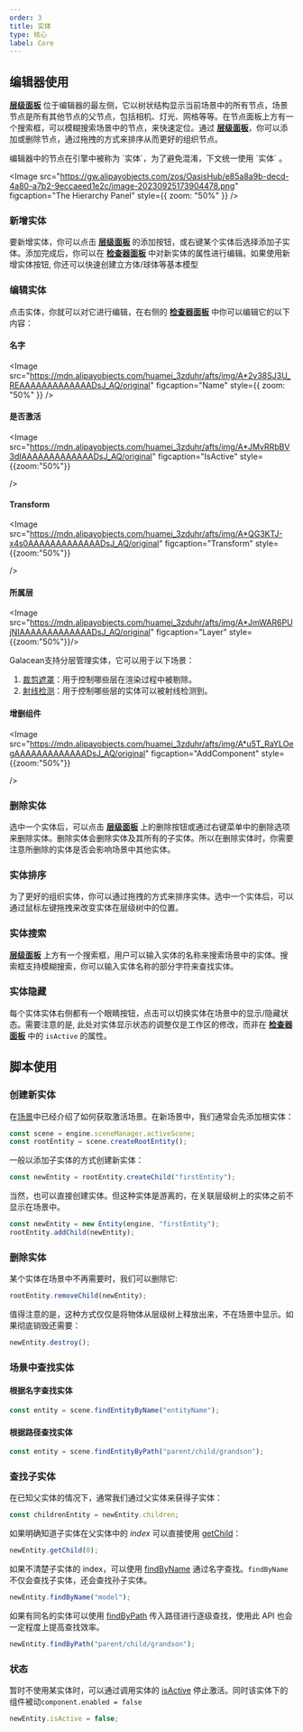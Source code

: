 ```yaml
---
order: 3
title: 实体
type: 核心
label: Core
---
```


## 编辑器使用

**[层级面板](/docs/interface/hierarchy)** 位于编辑器的最左侧，它以树状结构显示当前场景中的所有节点，场景节点是所有其他节点的父节点，包括相机、灯光、网格等等。在节点面板上方有一个搜索框，可以模糊搜索场景中的节点，来快速定位。通过 **[层级面板](/docs/interface/hierarchy)**，你可以添加或删除节点，通过拖拽的方式来排序从而更好的组织节点。

<Callout type="info">
编辑器中的节点在引擎中被称为 `实体`，为了避免混淆，下文统一使用 `实体` 。
</Callout>

<Image
  src="https://gw.alipayobjects.com/zos/OasisHub/e85a8a9b-decd-4a80-a7b2-9eccaeed1e2c/image-20230925173904478.png"
  figcaption="The Hierarchy Panel"
  style={{ zoom: "50%" }}
/>

### 新增实体

要新增实体，你可以点击 **[层级面板](/docs/interface/hierarchy)** 的添加按钮，或右键某个实体后选择添加子实体。添加完成后，你可以在 **[检查器面板](/docs/interface/inspector)** 中对新实体的属性进行编辑。如果使用新增实体按钮, 你还可以快速创建立方体/球体等基本模型

### 编辑实体

点击实体，你就可以对它进行编辑，在右侧的 **[检查器面板](/docs/interface/inspector)** 中你可以编辑它的以下内容：

#### 名字

<Image
  src="https://mdn.alipayobjects.com/huamei_3zduhr/afts/img/A*2v38SJ3U_REAAAAAAAAAAAAADsJ_AQ/original"
  figcaption="Name"
  style={{ zoom: "50%" }}
/>

#### 是否激活

<Image
  src="https://mdn.alipayobjects.com/huamei_3zduhr/afts/img/A*JMvRRbBV3dIAAAAAAAAAAAAADsJ_AQ/original"
  figcaption="IsActive"
    style={{zoom:"50%"}}

/>

#### Transform

<Image
  src="https://mdn.alipayobjects.com/huamei_3zduhr/afts/img/A*QG3KTJ-x4s0AAAAAAAAAAAAADsJ_AQ/original"
  figcaption="Transform"
    style={{zoom:"50%"}}

/>

#### 所属层

<Image
  src="https://mdn.alipayobjects.com/huamei_3zduhr/afts/img/A*JmWAR6PUjNIAAAAAAAAAAAAADsJ_AQ/original"
  figcaption="Layer"
    style={{zoom:"50%"}}/>

Galacean支持分层管理实体，它可以用于以下场景：

1. [裁剪遮罩](/docs/graphics/camera/component/#裁剪遮罩)：用于控制哪些层在渲染过程中被剔除。
2. [射线检测](/docs/physics/manager/#使用射线检测)：用于控制哪些层的实体可以被射线检测到。


#### 增删组件

<Image
  src="https://mdn.alipayobjects.com/huamei_3zduhr/afts/img/A*u5T_RaYLOegAAAAAAAAAAAAADsJ_AQ/original"
  figcaption="AddComponent"
    style={{zoom:"50%"}}

/>

### 删除实体

选中一个实体后，可以点击 **[层级面板](/docs/interface/hierarchy)** 上的删除按钮或通过右键菜单中的删除选项来删除实体。删除实体会删除实体及其所有的子实体。所以在删除实体时，你需要注意所删除的实体是否会影响场景中其他实体。

### 实体排序

为了更好的组织实体，你可以通过拖拽的方式来排序实体。选中一个实体后，可以通过鼠标左键拖拽来改变实体在层级树中的位置。

### 实体搜索

**[层级面板](/docs/interface/hierarchy)** 上方有一个搜索框，用户可以输入实体的名称来搜索场景中的实体。搜索框支持模糊搜索，你可以输入实体名称的部分字符来查找实体。

### 实体隐藏

每个实体实体右侧都有一个眼睛按钮，点击可以切换实体在场景中的显示/隐藏状态。需要注意的是, 此处对实体显示状态的调整仅是工作区的修改，而非在 **[检查器面板](/docs/interface/inspector)** 中的 `isActive` 的属性。

## 脚本使用

### 创建新实体

在[场景](/docs/core/scene)中已经介绍了如何获取激活场景。在新场景中，我们通常会先添加根实体：

```typescript
const scene = engine.sceneManager.activeScene;
const rootEntity = scene.createRootEntity();
```

一般以添加子实体的方式创建新实体：

```typescript
const newEntity = rootEntity.createChild("firstEntity");
```

当然，也可以直接创建实体。但这种实体是游离的，在关联层级树上的实体之前不显示在场景中。

```typescript
const newEntity = new Entity(engine, "firstEntity");
rootEntity.addChild(newEntity);
```

### 删除实体

某个实体在场景中不再需要时，我们可以删除它:

```typescript
rootEntity.removeChild(newEntity);
```

值得注意的是，这种方式仅仅是将物体从层级树上释放出来，不在场景中显示。如果彻底销毁还需要：

```typescript
newEntity.destroy();
```
### 场景中查找实体

#### 根据名字查找实体

  ```typescript
  const entity = scene.findEntityByName("entityName");
  ```
#### 根据路径查找实体

  ```typescript
  const entity = scene.findEntityByPath("parent/child/grandson");
  ```


### 查找子实体

在已知父实体的情况下，通常我们通过父实体来获得子实体：

```typescript
const childrenEntity = newEntity.children;
```

如果明确知道子实体在父实体中的 _index_ 可以直接使用 [getChild](/apis/core/#Entity-getChild)：

```typescript
newEntity.getChild(0);
```

如果不清楚子实体的 index，可以使用 [findByName](/apis/core/#Entity-findByName) 通过名字查找。`findByName` 不仅会查找子实体，还会查找孙子实体。

```typescript
newEntity.findByName("model");
```

如果有同名的实体可以使用 [findByPath](/apis/core/#Entity-findByPath) 传入路径进行逐级查找，使用此 API 也会一定程度上提高查找效率。

```typescript
newEntity.findByPath("parent/child/grandson");
```

### 状态

暂时不使用某实体时，可以通过调用实体的 [isActive](/apis/core/#Entity-isActive) 停止激活。同时该实体下的组件被动`component.enabled = false`

```typescript
newEntity.isActive = false;
```
